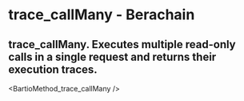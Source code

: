 # trace_callMany - Berachain

## trace_callMany. Executes multiple read-only calls in a single request and returns their execution traces.


<BartioMethod_trace_callMany />
